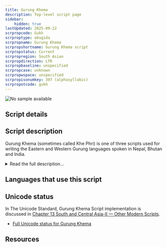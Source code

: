 ```yaml
---
title: Gurung Khema
description: Top-level script page
sidebar:
    hidden: true
lastUpdated: 2025-09-22
scrpropcode: Gukh
scrproptype: abugida
scrpropname: Gurung Khema
scrpropshortname: Gurung Khema script
scrpropstatus: Current
scrpropregion: South Asian
scrpropdirection: LTR
scrpropbaseline: unspecified
scrpropcase: unknown
scrpropwspace: unspecified
scrpropisonumkey: 397 (alphasyllabic)
scrpropotcode: gukh
---
```



![No sample available](../images/nosample.png)



## Script details

<ScriptDetails />

## Script description

Gurung Khema (sometimes called Khe Phri) is one of three scripts used for writing the Eastern and Western Gurung languages spoken in Nepal, Bhutan and India.

<details>
<summary>Read the full description...</summary>These languages are often known collectively as “Gurung”, although they are not mutually intelligible. Usually, Gurung is written in the [Devanagari](/scrlang/scripts/deva) script; however, in recent times, some Gurung-speaking groups have promoted the use of two other scripts, Gurung Khema and [Khema Tamu Phri](/scrlang/scripts/qa07).

Gurung Khema is an alphasyllabary. It is written with fifty-eight characters: one vowel, twenty-nine consonants, twelve vowel signs, six various signs, and a set of script-specific digits.
</details>

## Languages that use this script

<WsList script='Gukh' wsMax='5' />

## Unicode status

In The Unicode Standard, Gurung Khema Script implementation is discussed in [Chapter 13 South and Central Asia-II — Other Modern Scripts](https://www.unicode.org/versions/latest/core-spec/chapter-13/#G746338).

- [Full Unicode status for Gurung Khema](/scrlang/unicode/gukh-unicode)



## Resources

<ScriptResources detailSummary='seemore' />

